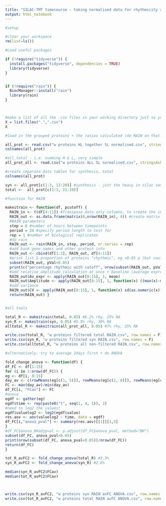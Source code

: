 ```yaml
---
title: "SILAC-TMT timecourse - taking normalised data for rhythmicity analysis"
output: html_notebook
---
```



```r
#setup

#clear your workspace
rm(list=ls())

#Load useful packages

if (!require("tidyverse")) {
  install.packages("tidyverse", dependencies = TRUE)
  library(tidyverse)
}


if (!require("rain")) {
  BiocManager::install("rain")
  library(rain)
}



#make a list of all the .csv files in your working directory just so you can see what's going on
X = list.files(".",".csv")
X

#load in the grouped proteins + the ratios calculated (do RAIN on that for now)

all_prot <- read.csv("w proteins HL together SL normalised.csv", stringsAsFactors = F)
colnames(all_prot)

#all_total - i.e. summing H & L, very simple
all_prot_all <- read.csv("w proteins ALL SL normalised.csv", stringsAsFactors = F)

```



```r
#create separate data tables for synthesis, total
colnames(all_prot)

syn <- all_prot[c(1:3, 13:20)] #synthesis - just the heavy in silac samples
total <-  all_prot[c(1:3, 21:28)]

```

```r
#function for RAIN

makeitrain <- function(df, pcutoff) {
  RAIN_in <- t(df[4:11]) #Transpose data only columns, to create the inputs for RAIN
  RAIN_out <- as.data.frame(matrix(0,nrow(RAIN_in), 4)) #create matrix for RAIN output
  #RAIN parameters
  step = 6 #number of hours between timepoints
  period = 24 #specify period length to test for
  rep = 1 #number of biological replicates
  #do rain
  RAIN_out <- rain(RAIN_in, step, period, nr.series = rep)
  #add back gene names and other protein info
  RAIN_out <- cbind(df[1:3], RAIN_out, df[4:11])
  #print list & proportion of proteins "rhythmic", eg <0.05 p (but could change)
  subset(RAIN_out, pVal<0.05)
  print(c("percentage rhythmic with cutoff", nrow(subset(RAIN_out, pVal<pcutoff))/nrow(RAIN_out)))
  #add relative amplitude calculation at once + baseline (average expression)
  RAIN_out$Av_expr <- apply(RAIN_out[8:15], 1, mean)
  RAIN_out$Amplitude <- apply(RAIN_out[8:15], 1, function(x) ((max(x)-min(x))/mean(x)))
  #add variance
  RAIN_out$CV <- apply(RAIN_out[8:15], 1, function(x) sd(as.numeric(x))/mean(as.numeric(x)))
  return(RAIN_out) }



```



```r
#all toals

total_R <- makeitrain(total, 0.05) #6.2% rhy, 25% RA
syn_R <- makeitrain(syn, 0.05) #5.9% rhy, 30% RA
alltotal_R <- makeitrain(all_prot_all, 0.05) #7% rhy, 25% RA

write.csv(total_R, "w proteins filtered total RAIN.csv", row.names = F)
write.csv(syn_R, "w proteins filtered syn RAIN.csv", row.names = F)
write.csv(alltotal_R, "w proteins all non-filtered RAIN.csv", row.names = F)


```



```r
#alternatively, try to average 2days first + do ANOVA

fold_change_anova <- function(df) {
df_FC <- df[1:15]
for (i in 1:nrow(df_FC)) {
eg <- df[i, 8:15]
day_av <- c(rowMeans(eg[c(1, 5)]), rowMeans(eg[c(2, 6)]), rowMeans(eg[c(3, 7)]), rowMeans(eg[c(4, 8)]))
FC <- max(day_av)/min(day_av)
df_FC[i, "FCav"] <- FC
#anova
egdf <- gather(eg)
egdf$time <- rep(paste0("t", seq(1, 4, 1)), 2)
#need to log2 the values!
egdf$valuelog2 <- log2(egdf$value)
res.aov <- aov(valuelog2 ~ time, data = egdf)
df_FC[i,"anova_pval"] <- summary(res.aov)[[1]][1,5]
}
#df_FC$anova_BHadjpval <- p.adjust(df_FC$anova_pval, method="BH")
subset(df_FC, anova_pval<0.05)
print(nrow(subset(df_FC, anova_pval<0.05))/nrow(df_FC))
return(df_FC)
}

tot_R_avFC2 <- fold_change_anova(total_R) #3.3%
syn_R_avFC2 <- fold_change_anova(syn_R) #2.6%

median(syn_R_avFC2$FCav)
median(tot_R_avFC2$FCav)



write.csv(syn_R_avFC2, "w proteins syn RAIN avFC ANOVA.csv", row.names = F)
write.csv(tot_R_avFC2, "w proteins total RAIN avFC ANOVA.csv", row.names = F)
 

```



